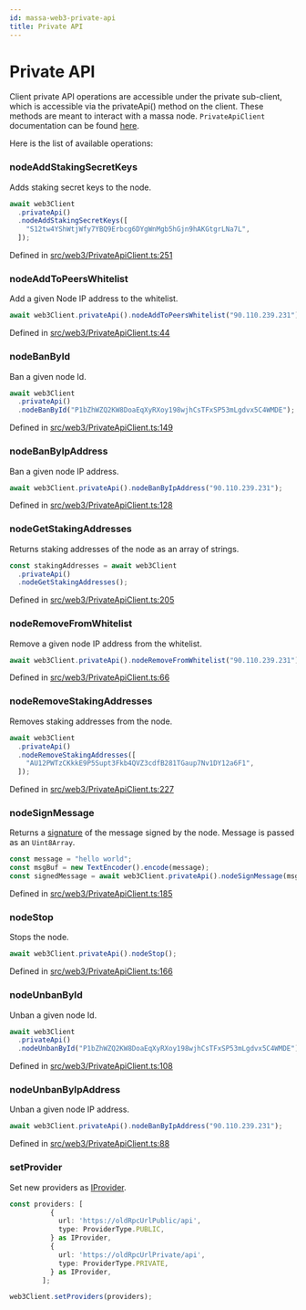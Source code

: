 ```yaml
---
id: massa-web3-private-api
title: Private API
---
```


# Private API

Client private API operations are accessible under the private sub-client, which is accessible via the privateApi() method on the client.
These methods are meant to interact with a massa node.
`PrivateApiClient` documentation can be found [here](https://web3.docs.massa.net/classes/PrivateApiClient.html).

Here is the list of available operations:

### nodeAddStakingSecretKeys

Adds staking secret keys to the node.

```typescript
await web3Client
  .privateApi()
  .nodeAddStakingSecretKeys([
    "S12tw4YShWtjWfy7YBQ9Erbcg6DYgWnMgb5hGjn9hAKGtgrLNa7L",
  ]);
```

Defined in [src/web3/PrivateApiClient.ts:251](https://github.com/massalabs/massa-web3/blob/41f5634/src/web3/PrivateApiClient.ts#L251)

### nodeAddToPeersWhitelist

Add a given Node IP address to the whitelist.

```typescript
await web3Client.privateApi().nodeAddToPeersWhitelist("90.110.239.231");
```

Defined in [src/web3/PrivateApiClient.ts:44](https://github.com/massalabs/massa-web3/blob/41f5634/src/web3/PrivateApiClient.ts#L44)

### nodeBanById

Ban a given node Id.

```typescript
await web3Client
  .privateApi()
  .nodeBanById("P1bZhWZQ2KW8DoaEqXyRXoy198wjhCsTFxSP53mLgdvx5C4WMDE");
```

Defined in [src/web3/PrivateApiClient.ts:149](https://github.com/massalabs/massa-web3/blob/41f5634/src/web3/PrivateApiClient.ts#L149)

### nodeBanByIpAddress

Ban a given node IP address.

```typescript
await web3Client.privateApi().nodeBanByIpAddress("90.110.239.231");
```

Defined in [src/web3/PrivateApiClient.ts:128](https://github.com/massalabs/massa-web3/blob/41f5634/src/web3/PrivateApiClient.ts#L128)

### nodeGetStakingAddresses

Returns staking addresses of the node as an array of strings.

```typescript
const stakingAddresses = await web3Client
  .privateApi()
  .nodeGetStakingAddresses();
```

Defined in [src/web3/PrivateApiClient.ts:205](https://github.com/massalabs/massa-web3/blob/41f5634/src/web3/PrivateApiClient.ts#L205)

### nodeRemoveFromWhitelist

Remove a given node IP address from the whitelist.

```typescript
await web3Client.privateApi().nodeRemoveFromWhitelist("90.110.239.231");
```

Defined in [src/web3/PrivateApiClient.ts:66](https://github.com/massalabs/massa-web3/blob/41f5634/src/web3/PrivateApiClient.ts#L66)

### nodeRemoveStakingAddresses

Removes staking addresses from the node.

```typescript
await web3Client
  .privateApi()
  .nodeRemoveStakingAddresses([
    "AU12PWTzCKkkE9P5Supt3Fkb4QVZ3cdfB281TGaup7Nv1DY12a6F1",
  ]);
```

Defined in [src/web3/PrivateApiClient.ts:227](https://github.com/massalabs/massa-web3/blob/41f5634/src/web3/PrivateApiClient.ts#L227)

### nodeSignMessage

Returns a [signature](https://web3.docs.massa.net/interfaces/ISignedMessage.html) of the message signed by the node. Message is passed as an
`Uint8Array`.

```typescript
const message = "hello world";
const msgBuf = new TextEncoder().encode(message);
const signedMessage = await web3Client.privateApi().nodeSignMessage(msgBuf);
```

Defined in [src/web3/PrivateApiClient.ts:185](https://github.com/massalabs/massa-web3/blob/41f5634/src/web3/PrivateApiClient.ts#L185)

### nodeStop

Stops the node.

```typescript
await web3Client.privateApi().nodeStop();
```

Defined in [src/web3/PrivateApiClient.ts:166](https://github.com/massalabs/massa-web3/blob/41f5634/src/web3/PrivateApiClient.ts#L166)

### nodeUnbanById

Unban a given node Id.

```typescript
await web3Client
  .privateApi()
  .nodeUnbanById("P1bZhWZQ2KW8DoaEqXyRXoy198wjhCsTFxSP53mLgdvx5C4WMDE");
```

Defined in [src/web3/PrivateApiClient.ts:108](https://github.com/massalabs/massa-web3/blob/41f5634/src/web3/PrivateApiClient.ts#L108)

### nodeUnbanByIpAddress

Unban a given node IP address.

```typescript
await web3Client.privateApi().nodeBanByIpAddress("90.110.239.231");
```

Defined in [src/web3/PrivateApiClient.ts:88](https://github.com/massalabs/massa-web3/blob/41f5634/src/web3/PrivateApiClient.ts#L88)

### setProvider

Set new providers as [IProvider](https://web3.docs.massa.net/interfaces/IProvider.html).

```ts
const providers: [
          {
            url: 'https://oldRpcUrlPublic/api',
            type: ProviderType.PUBLIC,
          } as IProvider,
          {
            url: 'https://oldRpcUrlPrivate/api',
            type: ProviderType.PRIVATE,
          } as IProvider,
        ];

web3Client.setProviders(providers);
```
